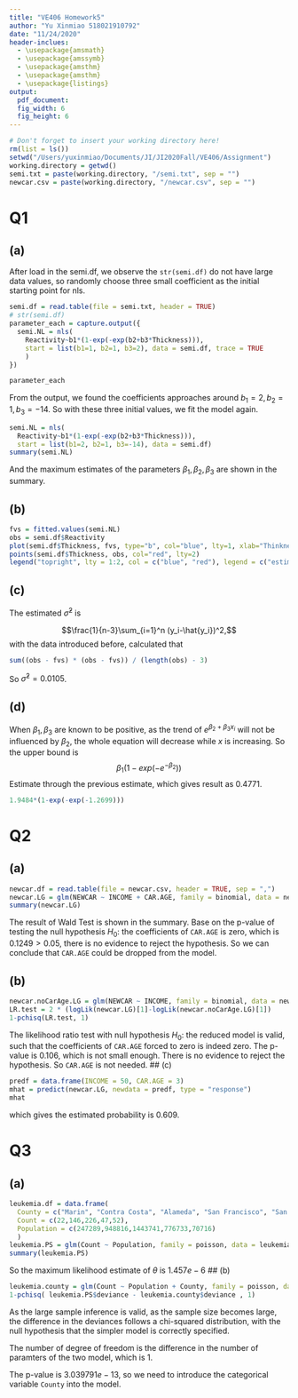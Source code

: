 ```yaml
---
title: "VE406 Homework5"
author: "Yu Xinmiao 518021910792"
date: "11/24/2020"
header-inclues:
  - \usepackage{amsmath}
  - \usepackage{amssymb}
  - \usepackage{amsthm}  
  - \usepackage{amsthm}  
  - \usepackage{listings}
output: 
  pdf_document:
  fig_width: 6
  fig_height: 6
---
```


```r
# Don't forget to insert your working directory here!
rm(list = ls())
setwd("/Users/yuxinmiao/Documents/JI/JI2020Fall/VE406/Assignment")
working.directory = getwd()
semi.txt = paste(working.directory, "/semi.txt", sep = "")
newcar.csv = paste(working.directory, "/newcar.csv", sep = "")
```

# Q1
## (a)
After load in the semi.df, we observe the `str(semi.df)` do not have large data values, so randomly choose three small coefficient as the initial starting point for nls. 
```r
semi.df = read.table(file = semi.txt, header = TRUE)
# str(semi.df)
parameter_each = capture.output({
  semi.NL = nls(
    Reactivity~b1*(1-exp(-exp(b2+b3*Thickness))), 
    start = list(b1=1, b2=1, b3=2), data = semi.df, trace = TRUE
    )
})

parameter_each
```
From the output, we found the coefficients approaches around $b_1=2,b_2=1,b_3=-14$. So with these three initial values, we fit the model again.


```r
semi.NL = nls(
  Reactivity~b1*(1-exp(-exp(b2+b3*Thickness))), 
  start = list(b1=2, b2=1, b3=-14), data = semi.df)
summary(semi.NL)
```
And the maximum estimates of the parameters $\beta_1,\beta_2,\beta_3$ are shown in the summary.

## (b)
```r
fvs = fitted.values(semi.NL)
obs = semi.df$Reactivity
plot(semi.df$Thickness, fvs, type="b", col="blue", lty=1, xlab="Thinkness", ylab="Reactivity", main="MLE Estimated vs. Observed") 
points(semi.df$Thickness, obs, col="red", lty=2)
legend("topright", lty = 1:2, col = c("blue", "red"), legend = c("estimated", "observed"))
```
## (c)

The estimated $\hat{\sigma}^2$ is 

$$\frac{1}{n-3}\sum_{i=1}^n (y_i-\hat{y_i})^2,$$
with the data introduced before, calculated that 

```r
sum((obs - fvs) * (obs - fvs)) / (length(obs) - 3)
```
So $\hat{\sigma}^2 = 0.0105$.

## (d)
When $\beta_1,\beta_3$ are known to be positive, as the trend of $e^{\beta_2 + \beta_3x_i}$ will not be influenced by $\beta_2$, the whole equation will decrease while $x$ is increasing. So the upper bound is 
$$\beta_1(1-exp(-e^{-\beta_2}))$$
Estimate through the previous estimate, which gives result as 0.4771.
```r
1.9484*(1-exp(-exp(-1.2699)))
```


# Q2
## (a)
```r
newcar.df = read.table(file = newcar.csv, header = TRUE, sep = ",")
newcar.LG = glm(NEWCAR ~ INCOME + CAR.AGE, family = binomial, data = newcar.df)
summary(newcar.LG)
```

The result of Wald Test is shown in the summary. Base on the p-value of testing the null hypothesis
$H_0:$ the coefficients  of `CAR.AGE` is zero, which is $0.1249>0.05$, there is no evidence to reject the hypothesis. So we can conclude that `CAR.AGE` could be dropped from the model. 

## (b)
```r
newcar.noCarAge.LG = glm(NEWCAR ~ INCOME, family = binomial, data = newcar.df)
LR.test = 2 * (logLik(newcar.LG)[1]-logLik(newcar.noCarAge.LG)[1]) 
1-pchisq(LR.test, 1)
```
The likelihood ratio test with null hypothesis $H_0:$ the reduced model is valid, such that the coefficients of `CAR.AGE` forced to zero is indeed zero. The p-value is $0.106$, which is not small enough. There is no evidence to reject the hypothesis. So `CAR.AGE` is not needed.
## (c)

```r
predf = data.frame(INCOME = 50, CAR.AGE = 3)
mhat = predict(newcar.LG, newdata = predf, type = "response") 
mhat
```
which gives the estimated probability is $0.609$.

# Q3
## (a)
```r
leukemia.df = data.frame(
  County = c("Marin", "Contra Costa", "Alameda", "San Francisco", "San Mateo" ),
  Count = c(22,146,226,47,52), 
  Population = c(247289,948816,1443741,776733,70716)
  )
leukemia.PS = glm(Count ~ Population, family = poisson, data = leukemia.df)
summary(leukemia.PS)
```
So the maximum likelihood estimate of $\theta$ is $1.457e-6$
## (b)
```r
leukemia.county = glm(Count ~ Population + County, family = poisson, data = leukemia.df)
1-pchisq( leukemia.PS$deviance - leukemia.county$deviance , 1)
```
As the large sample inference is valid, as the sample size becomes large, the difference in the deviances follows a chi-squared distribution, with the null hypothesis that the simpler model is correctly specified. 

The number of degree of freedom is the difference in the number of paramters of the two model, which is $1$. 


The p-value is $3.039791e-13$, so we need to introduce the categorical variable `County` into the model. 
